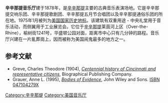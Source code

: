 {{Infobox NRHP | name =辛辛那提音乐厅
  | nrhp_type = nhl
  | image = Cincinnati-Music-Hall.jpg
  | location= [[辛辛那提|辛辛那提]]
  | coordinates = {{coord|39|6|34|N|84|31|8|W|display=inline,title}}
| locmapin = USA Ohio
  | built =1878
| architect= Hannaford,Samuel, & Sons
 | added = 1970年1月26日
 | mpsub=Hannaford, Samuel, & Sons TR
 | refnum=70000496<ref name="nris">{{NRISref|2007a}}</ref>
}}
'''辛辛那提音乐厅'''建于1878年，是[[辛辛那提|辛辛那提]]主要的古典音乐表演场地。它是辛辛那提交响乐团、辛辛那提歌剧团、辛辛那提五月节合唱团以及辛辛那提通俗乐团的所在地。1975年1月被列为[[美国国家历史地标|美国国家历史地标]]。该建筑有双重用途 - 中央礼堂用于音乐活动，而侧翼用于工业展览会。它位于[[辛辛那提|辛辛那提]]莱茵河上区（Over-the-Rhine），榆树街1241号，华盛顿公园对面，距离市中心只有几分钟的路程。音乐厅兴建在一片亂葬崗上，因而被称为美国闹鬼最多的地方之一。

==参考文献==
{{reflist}}
* Greve, Charles Theodore (1904), ''[http://books.google.com/books?id=eJxABLtxX60C Centennial history of Cincinnati and representative citizens]'', Biographical Publishing Company.
* Grauer, Anne L. (1995), ''[http://books.google.com/books?id=0tN4-2-7rNsC&pg=PA173 Bodies of Evidence]'', John Wiley and Sons. [[Special:BookSources/047104279X|ISBN 047104279X]]

[[Category:辛辛那堤|Category:辛辛那堤]]
[[Category:美国音乐厅|Category:美国音乐厅]]